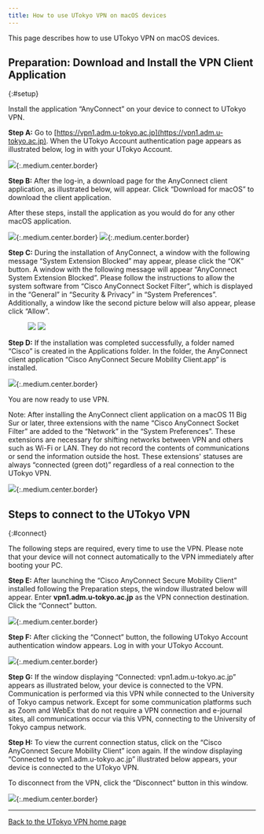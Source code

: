 ```yaml
---
title: How to use UTokyo VPN on macOS devices
---
```


This page describes how to use UTokyo VPN on macOS devices.

<SubpageBeginning />

## Preparation: Download and Install the VPN Client Application
{:#setup}

Install the application “AnyConnect” on your device to connect to UTokyo VPN.

**Step A:** Go to [https://vpn1.adm.u-tokyo.ac.jp](https://vpn1.adm.u-tokyo.ac.jp). When the UTokyo Account authentication page appears as illustrated below, log in with your UTokyo Account.

![](img/mac01-vpn1-login.png){:.medium.center.border}

<HelpSecurityEducation />
<HelpMfa />

**Step B:** After the log-in, a download page for the AnyConnect client application, as illustrated below, will appear. Click “Download for macOS” to download the client application.

After these steps, install the application as you would do for any other macOS application.

![](img/mac02-download-page.png){:.medium.center.border}
![](img/mac03-install-1.png){:.medium.center.border}

<HelpWhite />

**Step C:** During the installation of AnyConnect, a window with the following message “System Extension Blocked” may appear, please click the “OK” button. A window with the following message will appear “AnyConnect System Extension Blocked”. Please follow the instructions to allow the system software from “Cisco AnyConnect Socket Filter”, which is displayed in the “General” in “Security & Privacy” in “System Preferences”. Additionally, a window like the second picture below will also appear, please click “Allow”. 

<figure class="gallery">
  <img src="img/mac04-install-2.png" class="border" />
  <img src="img/mac05-install-3.png" class="border" />
</figure>

**Step D:** If the installation was completed successfully, a folder named “Cisco” is created in the Applications folder. In the folder, the AnyConnect client application “Cisco AnyConnect Secure Mobility Client.app” is installed. 

![](img/mac06-cisco-on-app.png){:.medium.center.border}

You are now ready to use VPN.

Note: After installing the AnyConnect client application on a macOS 11 Big Sur or later, three extensions with the name “Cisco AnyConnect Socket Filter” are added to the “Network” in the “System Preferences”. These extensions are necessary for shifting networks between VPN and others such as Wi-Fi or LAN. They do not record the contents of communications or send the information outside the host. These extensions' statuses are always “connected (green dot)” regardless of a real connection to the UTokyo VPN. 

![](img/mac07-macos-pref.png){:.medium.center.border}

## Steps to connect to the UTokyo VPN
{:#connect}

The following steps are required, every time to use the VPN. Please note that your device will not connect automatically to the VPN immediately after booting your PC.

**Step E:** After launching the “Cisco AnyConnect Secure Mobility Client” installed following the Preparation steps, the window illustrated below will appear. Enter **vpn1.adm.u-tokyo.ac.jp** as the VPN connection destination. Click the “Connect” button. 

![](img/mac08-app-window-connect.png){:.medium.center.border}

**Step F:** After clicking the “Connect” button, the following UTokyo Account authentication window appears. Log in with your UTokyo Account.

![](img/mac10-anyconnect-login.png){:.medium.center.border}

<HelpMultipleUsers />
<HelpSecurityEducation />
<HelpMfa />

**Step G:** If the window displaying “Connected: vpn1.adm.u-tokyo.ac.jp” appears as illustrated below, your device is connected to the VPN. Communication is performed via this VPN while connected to the University of Tokyo campus network. Except for some communication platforms such as Zoom and WebEx that do not require a VPN connection and e-journal sites, all communications occur via this VPN, connecting to the University of Tokyo campus network.

**Step H:** To view the current connection status, click on the “Cisco AnyConnect Secure Mobility Client” icon again. If the window displaying “Connected to vpn1.adm.u-tokyo.ac.jp” illustrated below appears, your device is connected to the UTokyo VPN.

To disconnect from the VPN, click the “Disconnect” button in this window.

![](img/mac11-vpn-connected-window.png){:.medium.center.border}

---

[Back to the UTokyo VPN home page](.)
